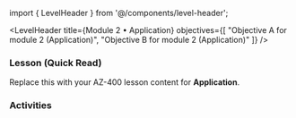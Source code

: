 ﻿import { LevelHeader } from '@/components/level-header';

<LevelHeader title={Module 2 • Application} objectives={[
  "Objective A for module 2 (Application)",
  "Objective B for module 2 (Application)"
]} />

### Lesson (Quick Read)
Replace this with your AZ-400 lesson content for **Application**.

### Activities
<Flashcards src="/content/module-2/level-application/activities.json" />
<Quiz src="/content/module-2/level-application/quiz.json" />
